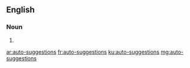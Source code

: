 {{also|autosuggestions}}
==English==

===Noun===
{{head|en|noun plural form}}

# {{plural of|auto-suggestion|lang=en}}

[[ar:auto-suggestions]]
[[fr:auto-suggestions]]
[[ku:auto-suggestions]]
[[mg:auto-suggestions]]